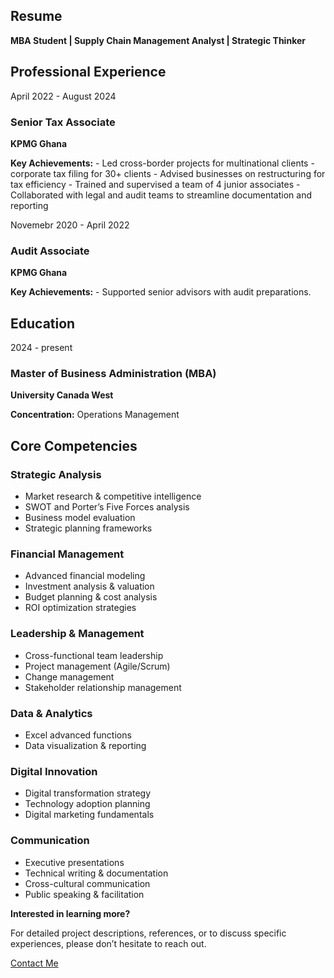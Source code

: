 ::: {.content-section}
::: {.content-container}
# Resume

::: {.text-center .mb-8}
**MBA Student | Supply Chain Management Analyst | Strategic Thinker**
:::

## Professional Experience

::: {.timeline .mt-6}
::: {.timeline-item}
::: {.timeline-date}
April 2022 - August 2024
:::

::: {.timeline-content}
### Senior Tax Associate
**KPMG Ghana**

**Key Achievements:**
- Led cross-border projects for multinational clients
- corporate tax filing for 30+ clients
- Advised businesses on restructuring for tax efficiency
- Trained and supervised a team of 4 junior associates
- Collaborated with legal and audit teams to streamline documentation and reporting
:::
:::

::: {.timeline-item}
::: {.timeline-date}
Novemebr 2020 - April 2022
:::

::: {.timeline-content}
### Audit Associate
**KPMG Ghana**

**Key Achievements:**
- Supported senior advisors with audit preparations.
:::
:::
:::

## Education

::: {.timeline .mt-8}
::: {.timeline-item}
::: {.timeline-date}
2024 - present
:::

::: {.timeline-content}
### Master of Business Administration (MBA)
**University Canada West**
 
**Concentration:** Operations Management
:::
:::
:::

## Core Competencies

::: {.grid .grid-3 .mt-8}
::: {.card}
### Strategic Analysis
- Market research & competitive intelligence
- SWOT and Porter's Five Forces analysis
- Business model evaluation
- Strategic planning frameworks
:::

::: {.card}
### Financial Management
- Advanced financial modeling
- Investment analysis & valuation
- Budget planning & cost analysis
- ROI optimization strategies
:::

::: {.card}
### Leadership & Management
- Cross-functional team leadership
- Project management (Agile/Scrum)
- Change management
- Stakeholder relationship management
:::

::: {.card}
### Data & Analytics
- Excel advanced functions
- Data visualization & reporting
:::

::: {.card}
### Digital Innovation
- Digital transformation strategy
- Technology adoption planning
- Digital marketing fundamentals
:::

::: {.card}
### Communication
- Executive presentations
- Technical writing & documentation
- Cross-cultural communication
- Public speaking & facilitation
:::
:::

::: {.text-center .mt-8}
**Interested in learning more?**

For detailed project descriptions, references, or to discuss specific experiences, please don't hesitate to reach out.

[Contact Me](contact.qmd){.btn .btn-primary}
:::
:::
:::